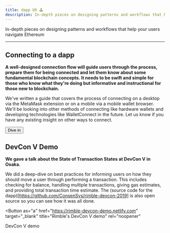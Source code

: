 ```yaml
---
title: dapp UX 🕹
description: In-depth pieces on designing patterns and workflows that help your users navigate Ethereum
---
```


In-depth pieces on designing patterns and workflows that help your users navigate Ethereum

---

## Connecting to a dapp

**A well-designed connection flow will guide users through the process, prepare them for being connected and let them know about some fundamental blockchain concepts. It needs to be swift and simple for those who know what they're doing but informative and instructional for those new to blockchain.**

We've written a guide that covers the process of connecting on a desktop via the MetaMask extension or on a mobile via a mobile wallet browser. We'll be looking into other methods of connecting like hardware wallets and developing technologies like WalletConnect in the future. Let us know if you have any existing insight on other ways to connect.

<Button as="a" href="/guides/ux/connect-a-wallet-conditions">
  Dive in
</Button>

<Box my={4} />

## DevCon V Demo

**We gave a talk about the State of Transaction States at DevCon V in Osaka.**

We did a deep-dive on best practices for informing users on how they should move a user through performing a transaction. This includes checking for balance, handling multiple transactions, giving gas estimates, and providing total transaction time estimate. The (source code for the dapp)[https://github.com/ConsenSys/rimble-devcon-2019] is also open source so you can see how it was all done.

<Button
  as="a"
  href="https://rimble-devcon-demo.netlify.com"
  target="_blank"
  title="Rimble's DevCon V demo"
  rel="noopener"
>
  <Flex alignItems="center">
    DevCon V demo <Icon name="Launch" ml={2} />
  </Flex>
</Button>
